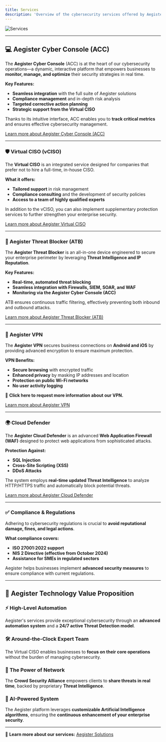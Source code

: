 ```yaml
---
title: Services
description: 'Overview of the cybersecurity services offered by Aegister, with a focus on enterprise protection through integrated solutions and advanced tools.'
---
```


![Services](/images/services.png)

---

## 💻 Aegister Cyber Console (ACC)
The **Aegister Cyber Console** (ACC) is at the heart of our cybersecurity operations—a dynamic, interactive platform that empowers businesses to **monitor, manage, and optimize** their security strategies in real time.

**Key Features:**  
- **Seamless integration** with the full suite of Aegister solutions  
- **Compliance management** and in-depth risk analysis  
- **Targeted corrective action planning**  
- **Strategic support from the Virtual CISO**

Thanks to its intuitive interface, ACC enables you to **track critical metrics** and ensures effective cybersecurity management.

[Learn more about Aegister Cyber Console (ACC)](./documentation/acc/what-is-acc)

---

### 🛡️ Virtual CISO (vCISO)
The **Virtual CISO** is an integrated service designed for companies that prefer not to hire a full-time, in-house CISO.

**What it offers:**  
- **Tailored support** in risk management  
- **Compliance consulting** and the development of security policies  
- **Access to a team of highly qualified experts**

In addition to the vCISO, you can also implement supplementary protection services to further strengthen your enterprise security.

[Learn more about Aegister Virtual CISO](./documentation/vciso/what-is-vciso)

---

### 🧱 Aegister Threat Blocker (ATB)
The **Aegister Threat Blocker** is an all-in-one device engineered to secure your enterprise perimeter by leveraging **Threat Intelligence and IP Reputation**.

**Key Features:**  
- **Real-time, automated threat blocking**  
- **Seamless integration with Firewalls, SIEM, SOAR, and WAF**  
- **Monitoring via the Aegister Cyber Console (ACC)**

ATB ensures continuous traffic filtering, effectively preventing both inbound and outbound attacks.

[Learn more about Aegister Threat Blocker (ATB)](./documentation/atb/what-is-atb)

---

### 🔑 Aegister VPN
The **Aegister VPN** secures business connections on **Android and iOS** by providing advanced encryption to ensure maximum protection.

**VPN Benefits:**  
- **Secure browsing** with encrypted traffic  
- **Enhanced privacy** by masking IP addresses and location  
- **Protection on public Wi-Fi networks**  
- **No user activity logging**

🔗 **Click here to request more information about our VPN.**

[Learn more about Aegister VPN](./documentation/vpn/what-is-vpn)

---

### 🌍 Cloud Defender
The **Aegister Cloud Defender** is an advanced **Web Application Firewall (WAF)** designed to protect web applications from sophisticated attacks.

**Protection Against:**  
- **SQL Injection**  
- **Cross-Site Scripting (XSS)**  
- **DDoS Attacks**

The system employs **real-time updated Threat Intelligence** to analyze HTTP/HTTPS traffic and automatically block potential threats.

[Learn more about Aegister Cloud Defender](./documentation/cloud-defender/what-is-cloud-defender)

---

### ✅ Compliance & Regulations
Adhering to cybersecurity regulations is crucial to **avoid reputational damage, fines, and legal actions**.

**What compliance covers:**  
- **ISO 27001:2022 support**  
- **NIS 2 Directive (effective from October 2024)**  
- **Assistance for SMEs in regulated sectors**

Aegister helps businesses implement **advanced security measures** to ensure compliance with current regulations.

---

## 🚀 Aegister Technology Value Proposition

### ⚡ High-Level Automation  
Aegister's services provide exceptional cybersecurity through an **advanced automation system** and a **24/7 active Threat Detection model**.

### 🛠️ Around-the-Clock Expert Team  
The Virtual CISO enables businesses to **focus on their core operations** without the burden of managing cybersecurity.

### 🔗 The Power of Network  
The **Crowd Security Alliance** empowers clients to **share threats in real time**, backed by proprietary **Threat Intelligence**.

### 🤖 AI-Powered System  
The Aegister platform leverages **customizable Artificial Intelligence algorithms**, ensuring the **continuous enhancement of your enterprise security**.

---

🔗 **Learn more about our services:** [Aegister Solutions](https://aegister.com/en/solutions/)